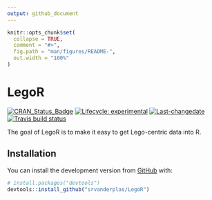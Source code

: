 ```yaml
---
output: github_document
---
```


<!-- README.md is generated from README.Rmd. Please edit that file -->


```r
knitr::opts_chunk$set(
  collapse = TRUE,
  comment = "#>",
  fig.path = "man/figures/README-",
  out.width = "100%"
)
```
# LegoR

<!-- badges: start -->
[![CRAN_Status_Badge](https://www.r-pkg.org/badges/version/LegoR)](https://cran.r-project.org/package=LegoR)
[![Lifecycle: experimental](https://img.shields.io/badge/lifecycle-experimental-orange.svg)](https://www.tidyverse.org/lifecycle/#experimental)
[![Last-changedate](https://img.shields.io/badge/last%20change-`r gsub('-', '--', Sys.Date())`-yellowgreen.svg)](/commits/master)
[![Travis build status](https://travis-ci.org/srvanderplas/LegoR.svg?branch=master)](https://travis-ci.org/srvanderplas/LegoR)
<!-- badges: end -->

The goal of LegoR is to make it easy to get Lego-centric data into R.

## Installation

You can install the development version from [GitHub](https://github.com/) with:

``` r
# install.packages("devtools")
devtools::install_github("srvanderplas/LegoR")
```

